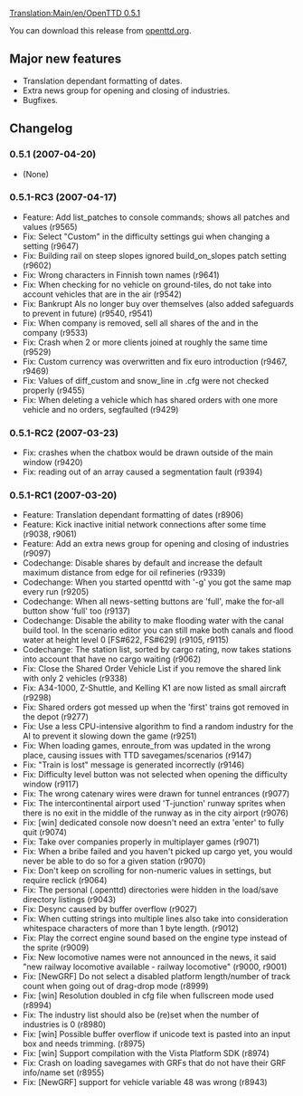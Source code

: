 [[Translation:Main/en/OpenTTD 0.5.1]]
{{en/OTTDVersions}}
{{en/Release|prev=OpenTTD 0.5.0|next=OpenTTD 0.5.2|date=2007-04-20}}

You can download this release from [http://www.openttd.org/en/download-stable/0.5.1 openttd.org].

==Major new features==
* Translation dependant formatting of dates.
* Extra news group for opening and closing of industries.
* Bugfixes.

==Changelog==

===0.5.1 (2007-04-20)===
* (None)

===0.5.1-RC3 (2007-04-17)===
* Feature: Add list_patches to console commands; shows all patches and values (r9565)
* Fix: Select "Custom" in the difficulty settings gui when changing a setting {{en/Flyspray|733}} (r9647)
* Fix: Building rail on steep slopes ignored build_on_slopes patch setting (r9602)
* Fix: Wrong characters in Finnish town names (r9641)
* Fix: When checking for no vehicle on ground-tiles, do not take into account vehicles that are in the air (r9542)
* Fix: Bankrupt AIs no longer buy over themselves (also added safeguards to prevent in future) (r9540, r9541)
* Fix: When company is removed, sell all shares of the and in the company (r9533)
* Fix: Crash when 2 or more clients joined at roughly the same time (r9529)
* Fix: Custom currency was overwritten and fix euro introduction (r9467, r9469)
* Fix: Values of diff_custom and snow_line in .cfg were not checked properly (r9455)
* Fix: When deleting a vehicle which has shared orders with one more vehicle and no orders, segfaulted (r9429)

===0.5.1-RC2 (2007-03-23)===
* Fix: crashes when the chatbox would be drawn outside of the main window {{en/Flyspray|701}} (r9420)
* Fix: reading out of an array caused a segmentation fault {{en/Flyspray|694}} (r9394)

===0.5.1-RC1 (2007-03-20)===
* Feature: Translation dependant formatting of dates (r8906)
* Feature: Kick inactive initial network connections after some time {{en/Flyspray|115}} (r9038, r9061)
* Feature: Add an extra news group for opening and closing of industries (r9097)
* Codechange: Disable shares by default and increase the default maximum distance from edge for oil refineries (r9339)
* Codechange: When you started openttd with '-g' you got the same map every run (r9205)
* Codechange: When all news-setting buttons are 'full', make the for-all button show 'full' too (r9137)
* Codechange: Disable the ability to make flooding water with the canal build tool. In the scenario editor you can still make both canals and flood water at height level 0 [FS#622, FS#629] (r9105, r9115)
* Codechange: The station list, sorted by cargo rating, now takes stations into account that have no cargo waiting {{en/Flyspray|595}} (r9062)
* Fix: Close the Shared Order Vehicle List if you remove the shared link with only 2 vehicles (r9338)
* Fix: A34-1000, Z-Shuttle, and Kelling K1 are now listed as small aircraft (r9298)
* Fix: Shared orders got messed up when the 'first' trains got removed in the depot {{en/Flyspray|685}} (r9277)
* Fix: Use a less CPU-intensive algorithm to find a random industry for the AI to prevent it slowing down the game {{en/Flyspray|644}} (r9251)
* Fix: When loading games, enroute_from was updated in the wrong place, causing issues with TTD savegames/scenarios (r9147)
* Fix: "Train is lost" message is generated incorrectly {{en/Flyspray|676}} (r9146)
* Fix: Difficulty level button was not selected when opening the difficulty window (r9117)
* Fix: The wrong catenary wires were drawn for tunnel entrances {{en/Flyspray|612}} (r9077)
* Fix: The intercontinental airport used 'T-junction' runway sprites when there is no exit in the middle of the runway as in the city airport {{en/Flyspray|529}} (r9076)
* Fix: [win] dedicated console now doesn't need an extra 'enter' to fully quit {{en/Flyspray|459}} (r9074)
* Fix: Take over companies properly in multiplayer games {{en/Flyspray|459}} (r9071)
* Fix: When a bribe failed and you haven't picked up cargo yet, you would never be able to do so for a given station {{en/Flyspray|404}} (r9070)
* Fix: Don't keep on scrolling for non-numeric values in settings, but require reclick {{en/Flyspray|663}} (r9064)
* Fix: The personal (.openttd) directories were hidden in the load/save directory listings {{en/Flyspray|652}} (r9043)
* Fix: Desync caused by buffer overflow {{en/Flyspray|664}} (r9027)
* Fix: When cutting strings into multiple lines also take into consideration whitespace characters of more than 1 byte length. (r9012)
* Fix: Play the correct engine sound based on the engine type instead of the sprite (r9009)
* Fix: New locomotive names were not announced in the news, it said "new railway locomotive available - railway locomotive" {{en/Flyspray|581}} (r9000, r9001)
* Fix: [NewGRF] Do not select a disabled platform length/number of track count when going out of drag-drop mode {{en/Flyspray|450}} (r8999)
* Fix: [win] Resolution doubled in cfg file when fullscreen mode used {{en/Flyspray|642}} (r8994)
* Fix: The industry list should also be (re)set when the number of industries is 0 {{en/Flyspray|656}} (r8980)
* Fix: [win] Possible buffer overflow if unicode text is pasted into an input box and needs trimming. (r8975)
* Fix: [win] Support compilation with the Vista Platform SDK (r8974)
* Fix: Crash on loading savegames with GRFs that do not have their GRF info/name set (r8955)
* Fix: [NewGRF] support for vehicle variable 48 was wrong (r8943)